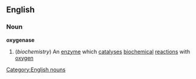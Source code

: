 ==English==
===Noun===
'''oxygenase'''
#(''biochemistry'') An [[enzyme]] which [[catalyse]]s [[biochemical]] [[reaction]]s with [[oxygen]]
[[Category:English nouns]]